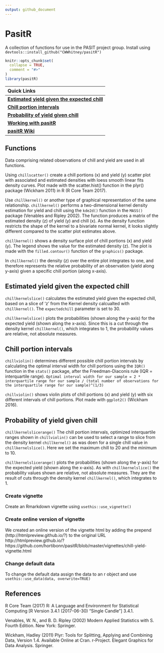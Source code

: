 ```yaml
---
output: github_document
---
```


<!-- README.md is generated from README.Rmd. Please edit that file -->

# PasitR

A collection of functions for use in the PASIT project group. Install using 
`devtools::install_github("CWWhitney/pasitR")`

```r
knitr::opts_chunk$set(
  collapse = TRUE,
  comment = "#>"
)
library(pasitR)
```

<!-- Links: start -->
|   Quick Links  |
|:-------|
| [**Estimated yield given the expected chill**](https://github.com/CWWhitney/pasitR#Estimated yield given the expected chill) |
| [**Chill portion intervals**](https://github.com/CWWhitney/pasitR#Chill portion intervals) |
| [**Probability of yield given chill**](https://github.com/CWWhitney/pasitR#Probability of yield given chill) |
| [**Working with pasitR**](http://htmlpreview.github.io/?https://github.com/CWWhitney/pasitR/blob/master/vignettes/chill-yield-vignette.html) |
| [**pasitR Wiki**](https://github.com/CWWhitney/pasitR/wiki) |
<!-- Links: end -->

## Functions

Data comprising related observations of chill and yield are used in all functions. 

Using `chillscatter()` create a chill portions (x) and yield (y) scatter plot with associated and estimated densities with loess smooth linear fits density curves. Plot made with the scatter.hist() function in the plyr() package (Wickham 2011) in R (R Core Team 2017).  

Use `chillkernel()` or another type of graphical representation of the same relationship. `chillkernel()` performs a two-dimensional kernel density estimation for yield and chill using the `kde2d()` function in the `MASS()` package (Venables and Ripley 2002). The function produces a matrix of the estimated density (z) of yield (y) and chill (x). As the density function restricts the shape of the kernel to a bivariate normal kernel, it looks slightly different compared to the scatter plot estimates above.

`chillkernel()` shows a density surface plot of chill portions (x) and yield (y). The legend shows the value for the estimated density (z). The plot is made with the `filled.contour()` function of the `graphics()` package.

In `chillkernel()` the density (z) over the entire plot integrates to one, and therefore represents the relative probability of an observation (yield along y-axis) given a specific chill portion (along x-axis). 

## Estimated yield given the expected chill

`chillkernelslice()` calculates the estimated yield given the expected chill, based on a slice of 'z' from the Kernel density calcualted with `chillkernel()`. The `expectedchill` parameter is set to 30.

`chillkernelslice()` plots the probabilities (shown along the y-axis) for the expected yield (shown along the x-axis). Since this is a cut through the density kernel `chillkernel()`, which integrates to 1, the probability values are relative, not absolute measures.

## Chill portion intervals

`chillviolin()` determines different possible chill portion intervals by calculating the optimal interval width for chill portions using the `IQR()` function in the `stats()` package, after the Freedman-Diaconis rule (IQR = interquartile range).
`Optimal interval width for our sample = 2 * interquartile range for our sample / (total number of observations for the interquartile range for our sample)^(1/3)`

`chillviolin()` shows violin plots of chill portions (x) and yield (y) with six different intervals of chill portions. Plot made with `ggplot2()` (Wickham 2016).

## Probability of yield given chill

`chillkernelslicerange()` The chill portion intervals, optimized interquartile ranges shown in `chillviolin()` can be used to select a range to slice from the density kernel `chillkernel()` as was doen for a single chill value in `chillkernelslice()`. Here we set the maximum chill to 20 and the minimum to 10.

`chillkernelslicerange()` plots the probabilities (shown along the y-axis) for the expected yield (shown along the x-axis). As with `chillkernelslice()` the probability values shown are relative, not absolute measures. They are the result of cuts through the density kernel `chillkernel()`, which integrates to 1. 


### Create vignette

Create an Rmarkdown vignette using 
`usethis::use_vignette()`

### Create online version of vignette

We created an online version of the vignette html by adding the prepend (http://htmlpreview.github.io/?) to the original URL
http://htmlpreview.github.io/?https://github.com/hortibonn/pasitR/blob/master/vignettes/chill-yield-vignette.html

### Change default data

To change the default data assign the data to an r object and use
`usethis::use_data(data, overwrite=TRUE)`

## References

R Core Team (2017) R: A Language and Environment for Statistical Computing [R Version 3.4.1 (2017-06-30) “Single Candle”] 3.4.1.

Venables, W. N., and B. D. Ripley (2002) Modern Applied Statistics with S. Fourth Edition. New York: Springer.

Wickham, Hadley (2011) Plyr: Tools for Splitting, Applying and Combining Data, Version 1.4. Available Online at Cran. r-Project. Elegant Graphics for Data Analysis. Springer.
